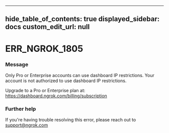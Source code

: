 
---
hide_table_of_contents: true
displayed_sidebar: docs
custom_edit_url: null
---


# ERR_NGROK_1805

### Message
Only Pro or Enterprise accounts can use dashboard IP restrictions.
Your account is not authorized to use dashboard IP restrictions.  

Upgrade to a Pro or Enterprise plan at: https://dashboard.ngrok.com/billing/subscription

### Further help
If you're having trouble resolving this error, please reach out to [support@ngrok.com](mailto:support@ngrok.com?subject=Help%20with%20ERR_NGROK_1805)


<ErrorDetails error='err_ngrok_1805' />
